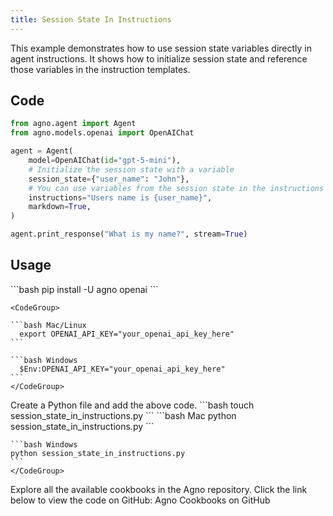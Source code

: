 ```yaml
---
title: Session State In Instructions
---
```


This example demonstrates how to use session state variables directly in agent instructions. It shows how to initialize session state and reference those variables in the instruction templates.

## Code

```python session_state_in_instructions.py
from agno.agent import Agent
from agno.models.openai import OpenAIChat

agent = Agent(
    model=OpenAIChat(id="gpt-5-mini"),
    # Initialize the session state with a variable
    session_state={"user_name": "John"},
    # You can use variables from the session state in the instructions
    instructions="Users name is {user_name}",
    markdown=True,
)

agent.print_response("What is my name?", stream=True)
```

## Usage

<Steps>
  <Snippet file="create-venv-step.mdx" />

  <Step title="Install libraries">
    ```bash
    pip install -U agno openai
    ```
  </Step>

  <Step title="Export your OpenAI API key">

    <CodeGroup>

    ```bash Mac/Linux
      export OPENAI_API_KEY="your_openai_api_key_here"
    ```

    ```bash Windows
      $Env:OPENAI_API_KEY="your_openai_api_key_here"
    ```
    </CodeGroup> 
  </Step>

  <Step title="Create a Python file">
    Create a Python file and add the above code.
    ```bash
    touch session_state_in_instructions.py
    ```
  </Step>

  <Step title="Run Agent">
    <CodeGroup>
    ```bash Mac
    python session_state_in_instructions.py
    ```
    
    ```bash Windows  
    python session_state_in_instructions.py
    ```
    </CodeGroup>
  </Step>

  <Step title="Find All Cookbooks">
  Explore all the available cookbooks in the Agno repository. Click the link below to view the code on GitHub:

  <Link href="https://github.com/agno-agi/agno/tree/main/cookbook/agents/state" target="_blank">
    Agno Cookbooks on GitHub
  </Link>
</Step>
</Steps>